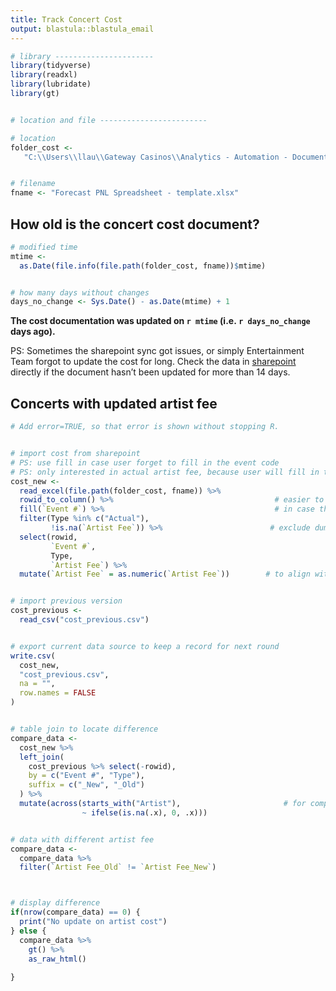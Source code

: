 ```yaml
---
title: Track Concert Cost
output: blastula::blastula_email
---
```


```r


# library ----------------------
library(tidyverse)
library(readxl)
library(lubridate)
library(gt)


# location and file ------------------------

# location
folder_cost <-  
   "C:\\Users\\llau\\Gateway Casinos\\Analytics - Automation - Documents\\Concert Cost"     # update!!


# filename
fname <- "Forecast PNL Spreadsheet - template.xlsx"


```


## How old is the concert cost document?



```r

# modified time
mtime <- 
  as.Date(file.info(file.path(folder_cost, fname))$mtime)


# how many days without changes
days_no_change <- Sys.Date() - as.Date(mtime) + 1


```
<b>The cost documentation was updated on `r mtime` (i.e. `r days_no_change` days ago).</b>


PS: Sometimes the sharepoint sync got issues, or simply Entertainment Team forgot to update the cost for long. Check the data in [sharepoint](https://gwcasinos.sharepoint.com/:f:/s/Analytics-Automation/EmFOiL8C39BFgZfSfFr6E7kBV2CGrxdcekg80PWhEWDsvg) directly if the document hasn't been updated for more than 14 days.


## Concerts with updated artist fee


```r

# Add error=TRUE, so that error is shown without stopping R.


# import cost from sharepoint
# PS: use fill in case user forget to fill in the event code
# PS: only interested in actual artist fee, because user will fill in that cost once all cost are finalized
cost_new <-
  read_excel(file.path(folder_cost, fname)) %>%
  rowid_to_column() %>%                                    # easier to locate issue
  fill(`Event #`) %>%                                      # in case they forgot to fill in event code
  filter(Type %in% c("Actual"),
         !is.na(`Artist Fee`)) %>%                        # exclude dummy data                
  select(rowid,
         `Event #`,
         Type,
         `Artist Fee`) %>% 
  mutate(`Artist Fee` = as.numeric(`Artist Fee`))        # to align with csv format later


# import previous version
cost_previous <-
  read_csv("cost_previous.csv")


# export current data source to keep a record for next round
write.csv(
  cost_new,
  "cost_previous.csv",
  na = "",
  row.names = FALSE
)


# table join to locate difference
compare_data <-
  cost_new %>%
  left_join(
    cost_previous %>% select(-rowid),
    by = c("Event #", "Type"),
    suffix = c("_New", "_Old")
  ) %>%
  mutate(across(starts_with("Artist"),                       # for comparison of differece later
                ~ ifelse(is.na(.x), 0, .x)))


# data with different artist fee
compare_data <-
  compare_data %>% 
  filter(`Artist Fee_Old` != `Artist Fee_New`)



# display difference
if(nrow(compare_data) == 0) {
  print("No update on artist cost")
} else {
  compare_data %>%
    gt() %>%
    as_raw_html()
  
}


```







  
